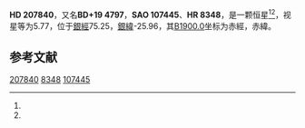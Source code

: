 {{Starbox begin
| name = HD 207840
}}
{{Starbox observe
| epoch = [[J2000.0|J2000.0]]
| constell = {{星座名待查}}<ref name=SIMBAD>{{cite web
 | url=http://simbad.u-strasbg.fr/simbad/sim-id?Ident=HR+8348
 | title =Pulsating variable Star
 | publisher=Centre de Données astronomiques de Strasbourg
 | work=SIMBAD
 | accessdate=2012-07-13}}</ref><ref name=DATA>{{cite web
 | url=http://vizier.u-strasbg.fr/viz-bin/VizieR-5?-out.add=.&-source=5050&-corr=PK=HR&-out.max=9999&HR=8348
 | title=VizieR Detailed Page
 | accessdate=2012-07-13
 | archive-date=2016-03-05
 | archive-url=https://web.archive.org/web/20160305023428/http://vizier.u-strasbg.fr/viz-bin/VizieR-5?-out.add=.&-source=5050&-corr=PK=HR&-out.max=9999&HR=8348
 | dead-url=no
 }}</ref>
| 星官 = 
| ra = {{RA|21|51|34.2}}<ref name=SIMBAD /><ref name=DATA />
| dec = {{DEC|+19|49|36}}<ref name=SIMBAD /><ref name=DATA />
| appmag_v = 5.77<ref name=SIMBAD /><ref name=DATA />
}}
{{Starbox character
| class = B8III<ref name=SIMBAD /><ref name=DATA />
| b-v = -0.1<ref name=SIMBAD /><ref name=DATA />
| u-b = -0.4<ref name=SIMBAD /><ref name=DATA />
| r-i = <ref name=SIMBAD /><ref name=DATA />
| variable = 
}}
{{Starbox astrometry
| radial_v = -0.4
| prop_mo_ra = -20
| parallax = 
| p_error = 
}}
{{Starbox catalog
| names =BD+19 4797，[[SAO星表|SAO]] 107445，[[HD星表|HD]] 207840，[[HR星表|HR]] 8348}}
{{Starbox reference |Simbad=HR+8348}}
{{Starbox end}}

'''HD 207840'''，又名'''BD+19 4797'''，'''SAO 107445'''、'''HR 8348'''，是一颗恒星<ref name=SIMBAD /><ref name=DATA />，视星等为5.77，位于[[銀道座標系|銀經]]75.25，[[銀道座標系|銀緯]]-25.96，其[[B1900.0|B1900.0]]坐标为赤經{{RA|21|46|52.4}}，赤緯{{DEC|+19|-25.96|28}}。

== 参考文献 ==
{{reflist}}

{{star-stub}}

[[Category:HD和HDE天體|207840]]
[[Category:HR天體|8348]]
[[Category:SAO天體|107445]]